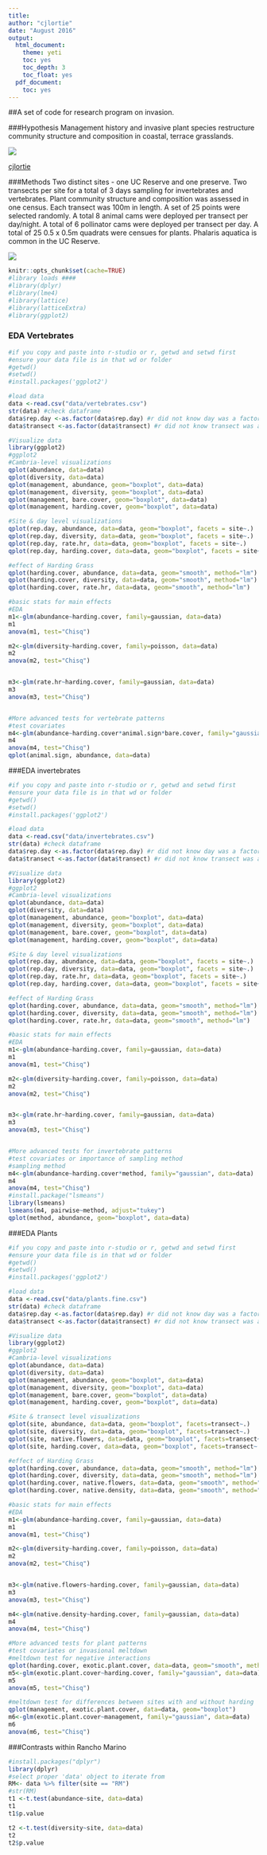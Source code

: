 ```yaml
---
title:
author: "cjlortie"
date: "August 2016"
output:
  html_document:
    theme: yeti
    toc: yes
    toc_depth: 3
    toc_float: yes
  pdf_document:
    toc: yes
---
```

##A set of code for research program on invasion.

###Hypothesis
Management history and invasive plant species restructure community structure and composition in coastal, terrace grasslands.

![](./sampling.jpg)

[cjlortie](http://christopherlortie.info)

###Methods
Two distinct sites - one UC Reserve and one preserve.
Two transects per site for a total of 3 days sampling for invertebrates and vertebrates.
Plant community structure and composition was assessed in one census.
Each transect was 100m in length.  A set of 25 points were selected randomly.
A total 8 animal cams were deployed per transect per day/night.
A total of 6 pollinator cams were deployed per transect per day.
A total of 25 0.5 x 0.5m quadrats were censues for plants.
Phalaris aquatica is common in the UC Reserve.

![](./pa.jpg)

```r
knitr::opts_chunk$set(cache=TRUE)
#library loads ####
#library(dplyr)
#library(lme4)
#library(lattice)
#library(latticeExtra)
#library(ggplot2)

```

### EDA Vertebrates
```r
#if you copy and paste into r-studio or r, getwd and setwd first
#ensure your data file is in that wd or folder
#getwd()
#setwd()
#install.packages('ggplot2')

#load data
data <-read.csv("data/vertebrates.csv")
str(data) #check dataframe
data$rep.day <-as.factor(data$rep.day) #r did not know day was a factor
data$transect <-as.factor(data$transect) #r did not know transect was a factor

#Visualize data
library(ggplot2)
#ggplot2
#Cambria-level visualizations
qplot(abundance, data=data)
qplot(diversity, data=data)
qplot(management, abundance, geom="boxplot", data=data)
qplot(management, diversity, geom="boxplot", data=data)
qplot(management, bare.cover, geom="boxplot", data=data)
qplot(management, harding.cover, geom="boxplot", data=data)

#Site & day level visualizations
qplot(rep.day, abundance, data=data, geom="boxplot", facets = site~.)
qplot(rep.day, diversity, data=data, geom="boxplot", facets = site~.)
qplot(rep.day, rate.hr, data=data, geom="boxplot", facets = site~.)
qplot(rep.day, harding.cover, data=data, geom="boxplot", facets = site~.)

#effect of Harding Grass
qplot(harding.cover, abundance, data=data, geom="smooth", method="lm")
qplot(harding.cover, diversity, data=data, geom="smooth", method="lm")
qplot(harding.cover, rate.hr, data=data, geom="smooth", method="lm")

#basic stats for main effects
#EDA
m1<-glm(abundance~harding.cover, family=gaussian, data=data)
m1
anova(m1, test="Chisq")

m2<-glm(diversity~harding.cover, family=poisson, data=data)
m2
anova(m2, test="Chisq")


m3<-glm(rate.hr~harding.cover, family=gaussian, data=data)
m3
anova(m3, test="Chisq")


#More advanced tests for vertebrate patterns
#test covariates
m4<-glm(abundance~harding.cover*animal.sign*bare.cover, family="gaussian", data=data)
m4
anova(m4, test="Chisq")
qplot(animal.sign, abundance, data=data)

```

###EDA invertebrates
```r
#if you copy and paste into r-studio or r, getwd and setwd first
#ensure your data file is in that wd or folder
#getwd()
#setwd()
#install.packages('ggplot2')

#load data
data <-read.csv("data/invertebrates.csv")
str(data) #check dataframe
data$rep.day <-as.factor(data$rep.day) #r did not know day was a factor
data$transect <-as.factor(data$transect) #r did not know transect was a factor

#Visualize data
library(ggplot2)
#ggplot2
#Cambria-level visualizations
qplot(abundance, data=data)
qplot(diversity, data=data)
qplot(management, abundance, geom="boxplot", data=data)
qplot(management, diversity, geom="boxplot", data=data)
qplot(management, bare.cover, geom="boxplot", data=data)
qplot(management, harding.cover, geom="boxplot", data=data)

#Site & day level visualizations
qplot(rep.day, abundance, data=data, geom="boxplot", facets = site~.)
qplot(rep.day, diversity, data=data, geom="boxplot", facets = site~.)
qplot(rep.day, rate.hr, data=data, geom="boxplot", facets = site~.)
qplot(rep.day, harding.cover, data=data, geom="boxplot", facets = site~.)

#effect of Harding Grass
qplot(harding.cover, abundance, data=data, geom="smooth", method="lm")
qplot(harding.cover, diversity, data=data, geom="smooth", method="lm")
qplot(harding.cover, rate.hr, data=data, geom="smooth", method="lm")

#basic stats for main effects
#EDA
m1<-glm(abundance~harding.cover, family=gaussian, data=data)
m1
anova(m1, test="Chisq")

m2<-glm(diversity~harding.cover, family=poisson, data=data)
m2
anova(m2, test="Chisq")


m3<-glm(rate.hr~harding.cover, family=gaussian, data=data)
m3
anova(m3, test="Chisq")


#More advanced tests for invertebrate patterns
#test covariates or importance of sampling method
#sampling method
m4<-glm(abundance~harding.cover*method, family="gaussian", data=data)
m4
anova(m4, test="Chisq")
#install.package("lsmeans")
library(lsmeans)
lsmeans(m4, pairwise~method, adjust="tukey")
qplot(method, abundance, geom="boxplot", data=data)

```

###EDA Plants
```r
#if you copy and paste into r-studio or r, getwd and setwd first
#ensure your data file is in that wd or folder
#getwd()
#setwd()
#install.packages('ggplot2')

#load data
data <-read.csv("data/plants.fine.csv")
str(data) #check dataframe
data$rep.day <-as.factor(data$rep.day) #r did not know day was a factor
data$transect <-as.factor(data$transect) #r did not know transect was a factor

#Visualize data
library(ggplot2)
#ggplot2
#Cambria-level visualizations
qplot(abundance, data=data)
qplot(diversity, data=data)
qplot(management, abundance, geom="boxplot", data=data)
qplot(management, diversity, geom="boxplot", data=data)
qplot(management, bare.cover, geom="boxplot", data=data)
qplot(management, harding.cover, geom="boxplot", data=data)

#Site & transect level visualizations
qplot(site, abundance, data=data, geom="boxplot", facets=transect~.)
qplot(site, diversity, data=data, geom="boxplot", facets=transect~.)
qplot(site, native.flowers, data=data, geom="boxplot", facets=transect~.)
qplot(site, harding.cover, data=data, geom="boxplot", facets=transect~.)

#effect of Harding Grass
qplot(harding.cover, abundance, data=data, geom="smooth", method="lm")
qplot(harding.cover, diversity, data=data, geom="smooth", method="lm")
qplot(harding.cover, native.flowers, data=data, geom="smooth", method="lm")
qplot(harding.cover, native.density, data=data, geom="smooth", method="lm")

#basic stats for main effects
#EDA
m1<-glm(abundance~harding.cover, family=gaussian, data=data)
m1
anova(m1, test="Chisq")

m2<-glm(diversity~harding.cover, family=poisson, data=data)
m2
anova(m2, test="Chisq")


m3<-glm(native.flowers~harding.cover, family=gaussian, data=data)
m3
anova(m3, test="Chisq")

m4<-glm(native.density~harding.cover, family=gaussian, data=data)
m4
anova(m4, test="Chisq")

#More advanced tests for plant patterns
#test covariates or invasional meltdown
#meltdown test for negative interactions
qplot(harding.cover, exotic.plant.cover, data=data, geom="smooth", method="lm")
m5<-glm(exotic.plant.cover~harding.cover, family="gaussian", data=data)
m5
anova(m5, test="Chisq")

#meltdown test for differences between sites with and without harding
qplot(management, exotic.plant.cover, data=data, geom="boxplot")
m6<-glm(exotic.plant.cover~management, family="gaussian", data=data)
m6
anova(m6, test="Chisq")

```

###Contrasts within Rancho Marino
```r
#install.packages("dplyr")
library(dplyr)
#select proper 'data' object to iterate from
RM<- data %>% filter(site == "RM")
#str(RM)
t1 <-t.test(abundance~site, data=data)
t1
t1$p.value

t2 <-t.test(diversity~site, data=data)
t2
t2$p.value

```

